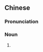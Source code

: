 {{also|焢肉饭}}
==Chinese==
{{zh-forms|s=焢肉饭|type=21}}

===Pronunciation===
{{zh-pron
|mn=khòng-bah-pn̄g
|cat=n
}}

===Noun===
{{zh-noun}}

# {{zh-alt-form|炕肉飯|rice with braised pork belly}}